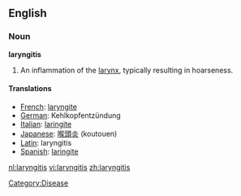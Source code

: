 ==English==
===Noun===
'''laryngitis'''

#An inflammation of the [[larynx]], typically resulting in hoarseness.

====Translations====
*[[French]]: [[laryngite]]
*[[German]]: Kehlkopfentzündung
*[[Italian]]: [[laringite]]
*[[Japanese]]: [[喉頭炎]] (koutouen)
*[[Latin]]: laryngitis
*[[Spanish]]: [[laringite]]

[[Category:Disease]]

[[nl:laryngitis]]
[[vi:laryngitis]]
[[zh:laryngitis]]